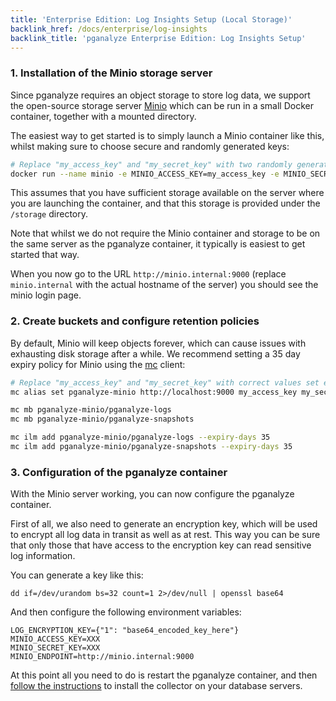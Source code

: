 ```yaml
---
title: 'Enterprise Edition: Log Insights Setup (Local Storage)'
backlink_href: /docs/enterprise/log-insights
backlink_title: 'pganalyze Enterprise Edition: Log Insights Setup'
---
```


### 1. Installation of the Minio storage server

Since pganalyze requires an object storage to store log data, we
support the open-source storage server [Minio](https://www.minio.io/)
which can be run in a small Docker container, together with a mounted directory.

The easiest way to get started is to simply launch a Minio container like this,
whilst making sure to choose secure and randomly generated keys:

```sh
# Replace "my_access_key" and "my_secret_key" with two randomly generated strings!
docker run --name minio -e MINIO_ACCESS_KEY=my_access_key -e MINIO_SECRET_KEY=my_secret_key -d -v /storage:/data -p 9000:9000 minio/minio server /data
```

This assumes that you have sufficient storage available on the server where you are
launching the container, and that this storage is provided under the `/storage` directory.

Note that whilst we do not require the Minio container and storage to be on the
same server as the pganalyze container, it typically is easiest to get started
that way.

When you now go to the URL `http://minio.internal:9000` (replace `minio.internal` with the actual hostname of the server) you should see the minio login page.

### 2. Create buckets and configure retention policies

By default, Minio will keep objects forever, which can cause issues with exhausting disk storage after a while. We recommend setting a 35 day expiry policy for Minio using the [mc](https://docs.min.io/minio/baremetal/reference/minio-mc.html#mc-install) client:

```sh
# Replace "my_access_key" and "my_secret_key" with correct values set earlier
mc alias set pganalyze-minio http://localhost:9000 my_access_key my_secret_key

mc mb pganalyze-minio/pganalyze-logs
mc mb pganalyze-minio/pganalyze-snapshots

mc ilm add pganalyze-minio/pganalyze-logs --expiry-days 35
mc ilm add pganalyze-minio/pganalyze-snapshots --expiry-days 35
```

### 3. Configuration of the pganalyze container

With the Minio server working, you can now configure the pganalyze container.

First of all, we also need to generate an encryption key, which will be used to
encrypt all log data in transit as well as at rest. This way you can be sure
that only those that have access to the encryption key can read sensitive log
information.

You can generate a key like this:

`dd if=/dev/urandom bs=32 count=1 2>/dev/null | openssl base64`

And then configure the following environment variables:

```
LOG_ENCRYPTION_KEY={"1": "base64_encoded_key_here"}
MINIO_ACCESS_KEY=XXX
MINIO_SECRET_KEY=XXX
MINIO_ENDPOINT=http://minio.internal:9000
```

At this point all you need to do is restart the pganalyze container, and then
[follow the instructions](/docs/enterprise/log-insights) to install the
collector on your database servers.
